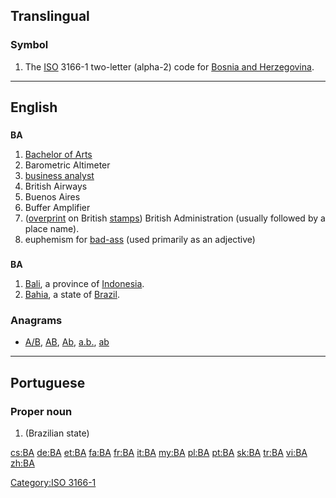 {{also|ba|Ba|bá|bā}}
==Translingual==

===Symbol===
{{head|mul|symbol}}

# The [[ISO]] 3166-1 two-letter (alpha-2) code for [[Bosnia and Herzegovina]].

[[Category:ISO 3166-1]]
----

==English==

==={{initialism}}===
'''BA'''

# [[Bachelor of Arts]]
# Barometric Altimeter
# [[business analyst]]
# British Airways
# Buenos Aires
# Buffer Amplifier
# ([[overprint]] on British [[stamp]]s) British Administration (usually followed by a place name).
# euphemism for [[bad-ass]] (used primarily as an adjective)

==={{abbreviation}}===
'''BA'''

# [[Bali]], a province of [[Indonesia]].
# [[Bahia]], a state of [[Brazil]].

===Anagrams===
* [[A/B#English|A/B]], [[AB#English|AB]], [[Ab#English|Ab]], [[a.b.#English|a.b.]], [[ab#English|ab]]

----

==Portuguese==

===Proper noun===
{{pt-proper noun|f}}

# {{abbreviation of|Bahia|lang=pt}} (Brazilian state)

[[cs:BA]]
[[de:BA]]
[[et:BA]]
[[fa:BA]]
[[fr:BA]]
[[it:BA]]
[[my:BA]]
[[pl:BA]]
[[pt:BA]]
[[sk:BA]]
[[tr:BA]]
[[vi:BA]]
[[zh:BA]]